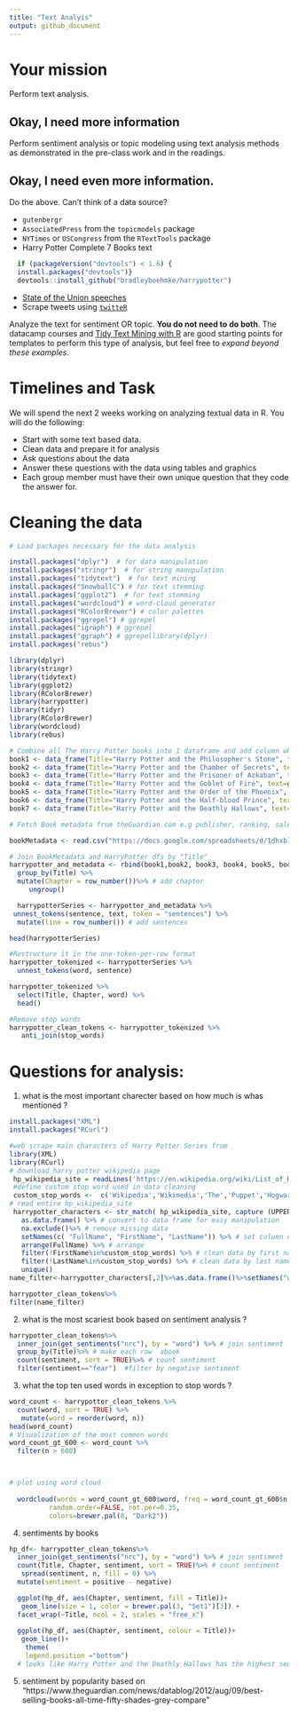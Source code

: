 ```yaml
---
title: "Text Analyis"
output: github_document
---
```


# Your mission

Perform text analysis.

## Okay, I need more information

Perform sentiment analysis or topic modeling using text analysis methods as demonstrated in the pre-class work and in the readings.

## Okay, I need even more information.

Do the above. Can't think of a data source?

- `gutenbergr`
- `AssociatedPress` from the `topicmodels` package
- `NYTimes` or `USCongress` from the `RTextTools` package
- Harry Potter Complete 7 Books text
```r
  if (packageVersion("devtools") < 1.6) {
  install.packages("devtools")}
  devtools::install_github("bradleyboehmke/harrypotter")
```
- [State of the Union speeches](https://pradeepadhokshaja.wordpress.com/2017/03/31/scraping-the-web-for-presdential-inaugural-addresses-using-rvest/)
- Scrape tweets using [`twitteR`](https://www.credera.com/blog/business-intelligence/twitter-analytics-using-r-part-1-extract-tweets/)

Analyze the text for sentiment OR topic. **You do not need to do both**. The datacamp courses and [Tidy Text Mining with R](http://tidytextmining.com/) are good starting points for templates to perform this type of analysis, but feel free to *expand beyond these examples*.

# Timelines and Task


We will spend the next 2 weeks working on analyzing textual data in R. You will do the following:

- Start with some text based data.
- Clean data and prepare it for analysis
- Ask questions about the data
- Answer these questions with the data using tables and graphics
- Each group member must have their own unique question that they code the answer for. 

# Cleaning the data

```r
# Load packages necessary for the data analysis

install.packages("dplyr")  # for data manipulation
install.packages("stringr")  # for string manupulation
install.packages("tidytext")  # for text mining
install.packages("SnowballC") # for text stemming
install.packages("ggplot2")  # for text stemming
install.packages("wordcloud") # word-cloud generator 
install.packages("RColorBrewer") # color palettes
install.packages("ggrepel") # ggrepel
install.packages("igraph") # ggrepel
install.packages("ggraph") # ggrepellibrary(dplyr)
install.packages("rebus")
```

```r
library(dplyr)
library(stringr)
library(tidytext)
library(ggplot2)
library(RColorBrewer)
library(harrypotter)
library(tidyr)
library(RColorBrewer)
library(wordcloud)
library(rebus)
```

```r
# Combine all The Harry Potter books into 1 dataframe and add column which will be used a reference "Title"
book1 <- data_frame(Title="Harry Potter and the Philosopher's Stone", text=philosophers_stone)
book2 <- data_frame(Title="Harry Potter and the Chamber of Secrets", text=chamber_of_secrets)
book3 <- data_frame(Title="Harry Potter and the Prisoner of Azkaban", text=prisoner_of_azkaban)
book4 <- data_frame(Title="Harry Potter and the Goblet of Fire", text=goblet_of_fire)
book5 <- data_frame(Title="Harry Potter and the Order of the Phoenix", text=order_of_the_phoenix)
book6 <- data_frame(Title="Harry Potter and the Half-blood Prince", text=half_blood_prince)
book7 <- data_frame(Title="Harry Potter and the Deathly Hallows", text=deathly_hallows)
```

```r
# Fetch Book metadata from theGuardian.com e.g publisher, ranking, sales, author e.t.c 

bookMetadata <- read.csv("https://docs.google.com/spreadsheets/d/1dhxblR1Vl7PbVP_mNhwEa3_lfUWiF__xSODLq1W83CA/export?format=csv&id=1dhxblR1Vl7PbVP_mNhwEa3_lfUWiF__xSODLq1W83CA&gid=0")

# Join BookMetadata and HarryPotter dfs by "Title"
harrypotter_and_metadata <- rbind(book1,book2, book3, book4, book5, book6, book7) %>% inner_join(bookMetadata, by = "Title")%>%
  group_by(Title) %>%
  mutate(Chapter = row_number())%>% # add chapter
     ungroup()

  harrypotterSeries <- harrypotter_and_metadata %>%
 unnest_tokens(sentence, text, token = "sentences") %>%
  mutate(line = row_number()) # add sentences

head(harrypotterSeries)
```

```r
#Restructure it in the one-token-per-row format
harrypotter_tokenized <- harrypotterSeries %>%
  unnest_tokens(word, sentence)

harrypotter_tokenized %>%
  select(Title, Chapter, word) %>%
  head()
```

```r
#Remove stop words
harrypotter_clean_tokens <- harrypotter_tokenized %>% 
   anti_join(stop_words)  
```

# Questions for analysis: 

1. what is the most important charecter based on how much is whas mentioned ? 

```r
install.packages("XML")
install.packages("RCurl")
```

```r
#web scrape main characters of Harry Potter Series from
library(XML)
library(RCurl)
# download harry potter wikipedia page
 hp_wikipedia_site = readLines('https://en.wikipedia.org/wiki/List_of_Harry_Potter_characters')
 #define custom stop word used in data cleaning
 custom_stop_words <-  c('Wikipedia','Wikimedia','The','Puppet','Hogwarts','Stories')
# read entire hp_wikipedia_site
 harrypotter_characters <- str_match( hp_wikipedia_site, capture (UPPER %R% one_or_more(WRD)) %R% SPC %R% capture(UPPER %R% one_or_more(WRD))) %>%
   as.data.frame() %>% # convert to data frame for easy manipulation
   na.exclude()%>% # remove missing data
   setNames(c( "FullName", "FirstName", "LastName")) %>% # set column names
   arrange(FullName) %>% # arrange
   filter(!FirstName%in%custom_stop_words) %>% # clean data by first name
   filter(!LastName%in%custom_stop_words) %>% # clean data by last name 
   unique() 
name_filter<-harrypotter_characters[,2]%>%as.data.frame()%>%setNames("word")
```

```r
harrypotter_clean_tokens%>%
filter(name_filter)
```

2. what is the most scariest book based on sentiment analysis ?

```r
harrypotter_clean_tokens%>%
  inner_join(get_sentiments("nrc"), by = "word") %>% # join sentiment
  group_by(Title)%>% # make each row  abook
  count(sentiment, sort = TRUE)%>% # count sentiment
  filter(sentiment=="fear")  #filter by negative sentiment
```

3. what the top ten used words in exception to stop words ?

```r
word_count <- harrypotter_clean_tokens %>% 
  count(word, sort = TRUE) %>% 
   mutate(word = reorder(word, n))
head(word_count)
# Visualization of the most common words
word_count_gt_600 <- word_count %>%
  filter(n > 600)



# plot using word cloud
 
  wordcloud(words = word_count_gt_600$word, freq = word_count_gt_600$n, min.freq = 1,
          random.order=FALSE, rot.per=0.35, 
          colors=brewer.pal(8, "Dark2"))
```

4. sentiments by books 

```r
hp_df<- harrypotter_clean_tokens%>%
  inner_join(get_sentiments("nrc"), by = "word") %>% # join sentiment
  count(Title, Chapter, sentiment, sort = TRUE)%>% # count sentiment
   spread(sentiment, n, fill = 0) %>%
  mutate(sentiment = positive - negative)

  ggplot(hp_df, aes(Chapter, sentiment, fill = Title))+
   geom_line(size = 1, color = brewer.pal(3, "Set1")[3]) +
  facet_wrap(~Title, ncol = 2, scales = "free_x")
  
  ggplot(hp_df, aes(Chapter, sentiment, colour = Title))+
   geom_line()+
    theme(
    legend.position ="bottom")
  # looks like Harry Potter and the Deathly Hallows has the highest sentimental variation
```

5. sentiment by popularity based on "https://www.theguardian.com/news/datablog/2012/aug/09/best-selling-books-all-time-fifty-shades-grey-compare"

